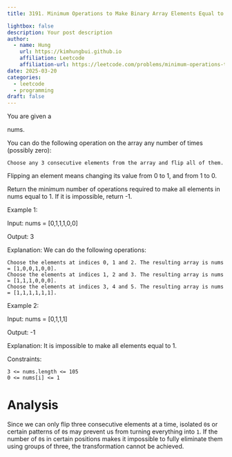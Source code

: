```yaml
---
title: 3191. Minimum Operations to Make Binary Array Elements Equal to One I

lightbox: false
description: Your post description
author:
  - name: Hung
    url: https://kimhungbui.github.io
    affiliation: Leetcode
    affiliation-url: https://leetcode.com/problems/minimum-operations-to-make-binary-array-elements-equal-to-one-i/description/
date: 2025-03-20
categories:
  - leetcode
  - programming
draft: false
---
```


You are given a

nums.

You can do the following operation on the array any number of times (possibly zero):

    Choose any 3 consecutive elements from the array and flip all of them.

Flipping an element means changing its value from 0 to 1, and from 1 to 0.

Return the minimum number of operations required to make all elements in nums equal to 1. If it is impossible, return -1.

 

Example 1:

Input: nums = [0,1,1,1,0,0]

Output: 3

Explanation:
We can do the following operations:

    Choose the elements at indices 0, 1 and 2. The resulting array is nums = [1,0,0,1,0,0].
    Choose the elements at indices 1, 2 and 3. The resulting array is nums = [1,1,1,0,0,0].
    Choose the elements at indices 3, 4 and 5. The resulting array is nums = [1,1,1,1,1,1].

Example 2:

Input: nums = [0,1,1,1]

Output: -1

Explanation:
It is impossible to make all elements equal to 1.

 

Constraints:

    3 <= nums.length <= 105
    0 <= nums[i] <= 1

# Analysis

Since we can only flip three consecutive elements at a time, isolated `0`s or certain patterns of `0`s may prevent us from turning everything into `1`. If the number of `0`s in certain positions makes it impossible to fully eliminate them using groups of three, the transformation cannot be achieved.

